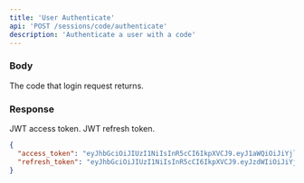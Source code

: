 ```yaml
---
title: 'User Authenticate'
api: 'POST /sessions/code/authenticate'
description: 'Authenticate a user with a code'
---
```


### Body

<ParamField body="code" type="string" required>
  The code that login request returns.
</ParamField>

### Response

<ResponseField name="access_token" type="string">
  JWT access token.
</ResponseField>

<ResponseField name="refresh_token" type="string">
  JWT refresh token.
</ResponseField>

<ResponseExample>

```json 201: Created
{
  "access_token": "eyJhbGciOiJIUzI1NiIsInR5cCI6IkpXVCJ9.eyJ1aWQiOiJiYjljY2NmOC1lNTFlLTQ1OTctYmU0Ny1jNzFkNWI5YzZjZDgiLCJ1ZW0iOiJjbG91ZGdyYXlAbmF2ZXIuY29tIiwicGlkIjoiNGM2NTUxY2VmM2Y1YmZlNDFiZTgzMzJkNDU3Y2M2MDciLCJpYXQiOjE2Nzg3MDQxNzgsImV4cCI6MTY3ODcwNzc3OH0.MLDmMUAnEVEpk8EO_N-hdLkQ_YxoTQlENMYvMf5xuVA",
  "refresh_token": "eyJhbGciOiJIUzI1NiIsInR5cCI6IkpXVCJ9.eyJzdWIiOiJiYjljY2NmOC1lNTFlLTQ1OTctYmU0Ny1jNzFkNWI5YzZjZDgiLCJpYXQiOjE2Nzg3MDQxNzgsImV4cCI6MTY3OTMwODk3OH0.6DVlty0rBYPlTTSx3QZu7Ayf6pwnGOfPLL55tvOhH1o"
}
```

</ResponseExample>
